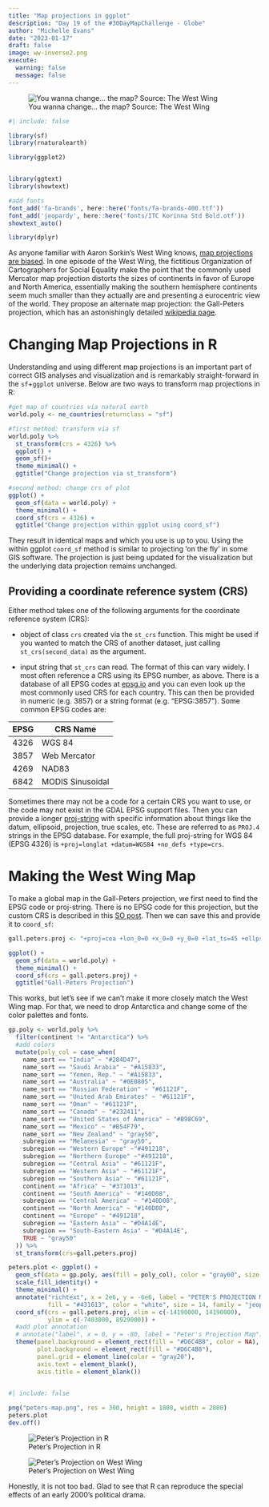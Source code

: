 ```yaml
---
title: "Map projections in ggplot"
description: "Day 19 of the #30DayMapChallenge - Globe"
author: "Michelle Evans"
date: "2023-01-17"
draft: false
image: ww-inverse2.png
execute:
  warning: false
  message: false
---
```



![You wanna change... the map? Source: The West Wing](ww-inverse2.png)

```r
#| include: false

library(sf)
library(rnaturalearth)

library(ggplot2)


library(ggtext)
library(showtext)

#add fonts
font_add('fa-brands', here::here('fonts/fa-brands-400.ttf'))
font_add('jeopardy', here::here('fonts/ITC Korinna Std Bold.otf'))
showtext_auto()

library(dplyr)
```

As anyone familiar with Aaron Sorkin's West Wing knows, [map projections are biased](https://www.youtube.com/watch?v=vVX-PrBRtTY). In one episode of the West Wing, the fictitious Organization of Cartographers for Social Equality make the point that the commonly used Mercator map projection distorts the sizes of continents in favor of Europe and North America, essentially making the southern hemisphere continents seem much smaller than they actually are and presenting a eurocentric view of the world. They propose an alternate map projection: the Gall-Peters projection, which has an astonishingly detailed [wikipedia page](https://en.wikipedia.org/wiki/Gall%E2%80%93Peters_projection).

# Changing Map Projections in R

Understanding and using different map projections is an important part of correct GIS analyses and visualization and is remarkably straight-forward in the `sf`+`ggplot` universe. Below are two ways to transform map projections in R:

```r
#get map of countries via natural earth
world.poly <- ne_countries(returnclass = "sf")

#first method: transform via sf
world.poly %>%
  st_transform(crs = 4326) %>%
  ggplot() +
  geom_sf()+
  theme_minimal() +
  ggtitle("Change projection via st_transform")

#second method: change crs of plot
ggplot() +
  geom_sf(data = world.poly) +
  theme_minimal() +
  coord_sf(crs = 4326) +
  ggtitle("Change projection within ggplot using coord_sf")
```

They result in identical maps and which you use is up to you. Using the within ggplot `coord_sf` method is similar to projecting 'on the fly' in some GIS software. The projection is just being updated for the visualization but the underlying data projection remains unchanged.

## Providing a coordinate reference system (CRS)

Either method takes one of the following arguments for the coordinate reference system (CRS):

- object of class `crs` created via the `st_crs` function. This might be used if you wanted to match the CRS of another dataset, just calling `st_crs(second_data)` as the argument.

- input string that `st_crs` can read. The format of this can vary widely. I most often reference a CRS using its EPSG number, as above. There is a database of all EPSG codes at [epsg.io](https://epsg.io/) and you can even look up the most commonly used CRS for each country. This can then be provided in numeric (e.g. 3857) or a string format (e.g. "EPSG:3857"). Some common EPSG codes are:

| **EPSG** | **CRS Name**     |
|----------|------------------|
| 4326     | WGS 84           |
| 3857     | Web Mercator     |
| 4269     | NAD83            |
| 6842     | MODIS Sinusoidal |

Sometimes there may not be a code for a certain CRS you want to use, or the code may not exist in the GDAL EPSG support files. Then you can provide a longer [proj-string](https://proj.org/usage/quickstart.html) with specific information about things like the datum, ellipsoid, projection, true scales, etc. These are referred to as `PROJ.4` strings in the EPSG database. For example, the full proj-string for WGS 84 (EPSG  4326) is `+proj=longlat +datum=WGS84 +no_defs +type=crs`.

# Making the West Wing Map

To make a global map in the Gall-Peters projection, we first need to find the EPSG code or proj-string. There is no EPSG code for this projection, but the custom CRS is described in this [SO post](https://gis.stackexchange.com/questions/194295/getting-borders-as-svg-using-peters-projection). Then we can save this and provide it to `coord_sf`:

```r
gall.peters.proj <- "+proj=cea +lon_0=0 +x_0=0 +y_0=0 +lat_ts=45 +ellps=WGS84 +datum=WGS84 +units=m +no_defs"

ggplot() +
  geom_sf(data = world.poly) +
  theme_minimal() +
  coord_sf(crs = gall.peters.proj) +
  ggtitle("Gall-Peters Projection")
```

This works, but let's see if we can't make it more closely match the West Wing map. For that, we need to drop Antarctica and change some of the color palettes and fonts.

```r
gp.poly <- world.poly %>%
  filter(continent != "Antarctica") %>%
  #add colors
  mutate(poly_col = case_when(
    name_sort == "India" ~ "#284D47",
    name_sort == "Saudi Arabia" ~ "#A15833",
    name_sort == "Yemen, Rep." ~ "#A15833",
    name_sort == "Australia" ~ "#0E0805",
    name_sort == "Russian Federation" ~ "#61121F",
    name_sort == "United Arab Emirates" ~ "#61121F",
    name_sort == "Oman" ~ "#61121F",
    name_sort == "Canada" ~ "#232411",
    name_sort == "United States of America" ~ "#B98C69",
    name_sort == "Mexico" ~ "#B54F79",
    name_sort == "New Zealand" ~ "gray50",
    subregion == "Melanesia" ~ "gray50",
    subregion == "Western Europe" ~"#491218",
    subregion == "Northern Europe" ~"#491218",
    subregion == "Central Asia" ~ "#61121F",
    subregion == "Western Asia" ~ "#61121F",
    subregion == "Southern Asia" ~ "#61121F",
    continent == "Africa" ~ "#371013",
    continent == "South America" ~ "#140D08",
    subregion == "Central America" ~ "#140D08",
    continent == "North America" ~ "#140D08",
    continent == "Europe" ~ "#491218",
    subregion == "Eastern Asia" ~ "#D4A14E",
    subregion == "South-Eastern Asia" ~ "#D4A14E",
    TRUE ~ "gray50"
  )) %>%
  st_transform(crs=gall.peters.proj)

peters.plot <- ggplot() +
  geom_sf(data = gp.poly, aes(fill = poly_col), color = "gray60", size = 0.2) +
  scale_fill_identity() +
  theme_minimal() +
  annotate("richtext", x = 2e6, y = -6e6, label = "PETER'S PROJECTION MAP", 
           fill = "#431613", color = "white", size = 14, family = "jeopardy") +
  coord_sf(crs = gall.peters.proj, xlim = c(-14190000, 14190000), 
           ylim = c(-7403000, 8929000)) +
  #add plot annotation
  # annotate("label", x = 0, y = -80, label = "Peter's Projection Map") +
  theme(panel.background = element_rect(fill = "#D6C4B8", color = NA),
        plot.background = element_rect(fill = "#D6C4B8"),
        panel.grid = element_line(color = "gray20"),
        axis.text = element_blank(),
        axis.title = element_blank()) 
  
```

```r
#| include: false 

png("peters-map.png", res = 300, height = 1800, width = 2800)
peters.plot
dev.off()
```


::: {layout-ncol=2}
![Peter's Projection in R](peters-map.png)

![Peter's Projection on West Wing](peters-ww2.png)
:::

Honestly, it is not too bad. Glad to see that R can reproduce the special effects of an early 2000's political drama.